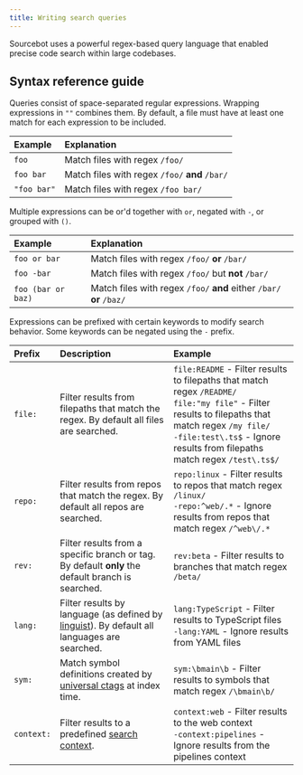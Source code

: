 ```yaml
---
title: Writing search queries
---
```


Sourcebot uses a powerful regex-based query language that enabled precise code search within large codebases.


## Syntax reference guide

Queries consist of space-separated regular expressions. Wrapping expressions in `""` combines them. By default, a file must have at least one match for each expression to be included.

| Example | Explanation |
| :--- | :--- |
| `foo` | Match files with regex `/foo/` |
| `foo bar` | Match files with regex `/foo/` **and** `/bar/` |
| `"foo bar"` | Match files with regex `/foo bar/` |

Multiple expressions can be or'd together with `or`, negated with `-`, or grouped with `()`.

| Example | Explanation |
| :--- | :--- |
| `foo or bar` | Match files with regex `/foo/` **or** `/bar/` |
| `foo -bar` | Match files with regex `/foo/` but **not** `/bar/` |
| `foo (bar or baz)` | Match files with regex `/foo/` **and** either `/bar/` **or** `/baz/` |

Expressions can be prefixed with certain keywords to modify search behavior. Some keywords can be negated using the `-` prefix.

| Prefix | Description | Example |
| :--- | :--- | :--- |
| `file:` | Filter results from filepaths that match the regex. By default all files are searched. | `file:README` - Filter results to filepaths that match regex `/README/`<br/>`file:"my file"` - Filter results to filepaths that match regex `/my file/`<br/>`-file:test\.ts$` - Ignore results from filepaths match regex `/test\.ts$/` |
| `repo:` | Filter results from repos that match the regex. By default all repos are searched. | `repo:linux` - Filter results to repos that match regex `/linux/`<br/>`-repo:^web/.*` - Ignore results from repos that match regex `/^web\/.*` |
| `rev:` | Filter results from a specific branch or tag. By default **only** the default branch is searched. | `rev:beta` - Filter results to branches that match regex `/beta/` |
| `lang:` | Filter results by language (as defined by [linguist](https://github.com/github-linguist/linguist/blob/main/lib/linguist/languages.yml)). By default all languages are searched. | `lang:TypeScript` - Filter results to TypeScript files<br/>`-lang:YAML` - Ignore results from YAML files |
| `sym:` | Match symbol definitions created by [universal ctags](https://ctags.io/) at index time. | `sym:\bmain\b` - Filter results to symbols that match regex `/\bmain\b/` |
| `context:` | Filter results to a predefined [search context](/self-hosting/more/search-contexts). | `context:web` - Filter results to the web context<br/>`-context:pipelines` - Ignore results from the pipelines context |